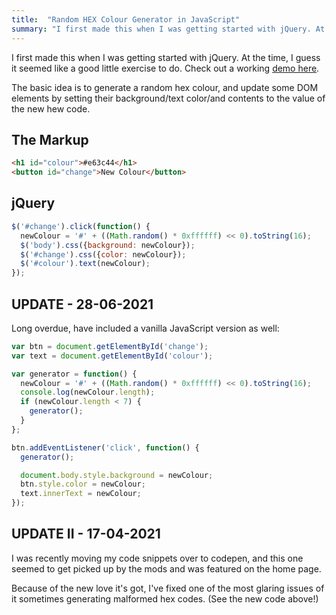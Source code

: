 ```yaml
---
title:  "Random HEX Colour Generator in JavaScript"
summary: "I first made this when I was getting started with jQuery. At the time, I guess it seemed like a good"
---
```


I first made this when I was getting started with jQuery. At the time, I guess it seemed like a good little exercise to do. Check out a working [demo here](https://codepen.io/sirbor/pen/poXxrVq).

The basic idea is to generate a random hex colour, and update some DOM elements by setting their background/text color/and contents to the value of the new hew code.

## The Markup

```html
<h1 id="colour">#e63c44</h1>
<button id="change">New Colour</button>
```

## jQuery

```javascript
$('#change').click(function() {
  newColour = '#' + ((Math.random() * 0xffffff) << 0).toString(16);
  $('body').css({background: newColour});
  $('#change').css({color: newColour});
  $('#colour').text(newColour);
});
```

## UPDATE - 28-06-2021

Long overdue, have included a vanilla JavaScript version as well:

```javascript
var btn = document.getElementById('change');
var text = document.getElementById('colour');

var generator = function() {
  newColour = '#' + ((Math.random() * 0xffffff) << 0).toString(16);
  console.log(newColour.length);
  if (newColour.length < 7) {
    generator();
  }
};

btn.addEventListener('click', function() {
  generator();

  document.body.style.background = newColour;
  btn.style.color = newColour;
  text.innerText = newColour;
});
```

## UPDATE II - 17-04-2021

I was recently moving my code snippets over to codepen, and this one seemed to get picked up by the mods and was featured on the home page.

Because of the new love it's got, I've fixed one of the most glaring issues of it sometimes generating malformed hex codes. (See the new code above!)
